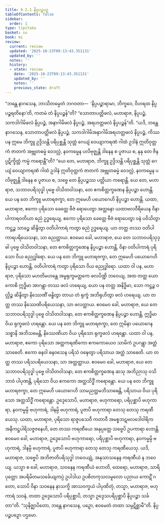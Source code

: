 ```yaml
---
title: 6.2.1 နိပ္ပပဉ္စပဉှ
tableOfContents: false
sidebar:
  order: 1
type: tipitaka
basket: su
book: mi
review:
  current: review
  updated: '2025-10-23T09:13:43.351131'
  updated_by: ''
  notes: ''
  history:
  - state: review
    date: '2025-10-23T09:13:43.351131'
    updated_by: ''
    notes: ''
    previous_state: draft
---
```



<ReviewStatus review={frontmatter.review} showDetails={true} />

<HypothesisAnnotation frontmatter={frontmatter} />

<DynamicBreadcrumb />

<Division number="180" book="mi" e="ch" v="28">

<Paragraph number="1160" book="mi">
“ဘန္တေ နာဂသေန, ဘာသိတမ္ပေတံ ဘဂဝတာ—  ‘နိပ္ပပဉ္စာရာမာ, ဘိက္ခဝေ, ဝိဟရထ နိပ္ပပဉ္စရတိနော’တိ, ကတမံ တံ နိပ္ပပဉ္စန်”တိ? “သောတာပတ္တိဖလံ, မဟာရာဇ, နိပ္ပပဉ္စံ, သကဒါဂါမိဖလံ နိပ္ပပဉ္စံ, အနာဂါမိဖလံ နိပ္ပပဉ္စံ, အရဟတ္တဖလံ နိပ္ပပဉ္စန်”တိ.
</Paragraph>

<Paragraph number="1161" book="mi">
“ယဒိ, ဘန္တေ နာဂသေန, သောတာပတ္တိဖလံ နိပ္ပပဉ္စံ, သကဒါဂါမိအနာဂါမိအရဟတ္တဖလံ နိပ္ပပဉ္စံ, ကိဿ ပန ဣမေ ဘိက္ခူ ဥဒ္ဒိသန္တိ ပရိပုစ္ဆန္တိ သုတ္တံ ဂေယျံ ဝေယျာကရဏံ ဂါထံ ဥဒါနံ ဣတိဝုတ္တကံ ဇာတကံ အဗ္ဘုတဓမ္မံ ဝေဒလ္လံ, နဝကမ္မေန ပလိဗုဇ္ဈန္တိ ဒါနေန စ ပူဇာယ စ, နနု တေ ဇိနပ္ပဋိက္ခိတ္တံ ကမ္မံ ကရောန္တီ”တိ?
</Paragraph>

<Paragraph number="1162" book="mi">
“ယေ တေ, မဟာရာဇ, ဘိက္ခူ ဥဒ္ဒိသန္တိ ပရိပုစ္ဆန္တိ သုတ္တံ ဂေယျံ ဝေယျာကရဏံ ဂါထံ ဥဒါနံ ဣတိဝုတ္တကံ ဇာတကံ အဗ္ဘုတဓမ္မံ ဝေဒလ္လံ, နဝကမ္မေန ပလိဗုဇ္ဈန္တိ ဒါနေန စ ပူဇာယ စ, သဗ္ဗေ တေ နိပ္ပပဉ္စဿ ပတ္တိယာ ကရောန္တိ. ယေ တေ, မဟာရာဇ, သဘာဝပရိသုဒ္ဓါ ပုဗ္ဗေ ဝါသိတဝါသနာ, တေ ဧကစိတ္တက္ခဏေန နိပ္ပပဉ္စာ ဟောန္တိ. ယေ ပန တေ ဘိက္ခူ မဟာရဇက္ခာ, တေ ဣမေဟိ ပယောဂေဟိ နိပ္ပပဉ္စာ ဟောန္တိ.
</Paragraph>

<Paragraph number="1163" book="mi">
ယထာ, မဟာရာဇ, ဧကော ပုရိသော ခေတ္တေ ဗီဇံ ရောပေတွာ အတ္တနော ယထာဗလဝီရိယေန ဝိနာ ပါကာရဝတိယာ ဓညံ ဥဒ္ဓရေယျ, ဧကော ပုရိသော ခေတ္တေ ဗီဇံ ရောပေတွာ ဝနံ ပဝိသိတွာ ကဋ္ဌဉ္စ သာခဉ္စ ဆိန္ဒိတွာ ဝတိပါကာရံ ကတွာ ဓညံ ဥဒ္ဓရေယျ. ယာ တတ္ထ တဿ ဝတိပါကာရပရိယေသနာ, သာ ဓညတ္ထာယ. ဧဝမေဝ ခေါ, မဟာရာဇ, ယေ တေ သဘာဝပရိသုဒ္ဓါ ပုဗ္ဗေ ဝါသိတဝါသနာ, တေ ဧကစိတ္တက္ခဏေန နိပ္ပပဉ္စာ ဟောန္တိ, ဝိနာ ဝတိပါကာရံ ပုရိသော ဝိယ ဓညုဒ္ဓါရော. ယေ ပန တေ ဘိက္ခူ မဟာရဇက္ခာ, တေ ဣမေဟိ ပယောဂေဟိ နိပ္ပပဉ္စာ ဟောန္တိ, ဝတိပါကာရံ ကတွာ ပုရိသော ဝိယ ဓညုဒ္ဓါရော.
</Paragraph>

<Paragraph number="1164" book="mi">
ယထာ ဝါ ပန, မဟာရာဇ, ပုရိသော မဟတိမဟန္တေ အမ္ဗရုက္ခမတ္ထကေ ဖလပိဏ္ဍိ ဘဝေယျ, အထ တတ္ထ ယော ကောစိ ဣဒ္ဓိမာ အာဂန္တွာ တဿ ဖလံ ဟရေယျ, ယော ပန တတ္ထ အနိဒ္ဓိမာ, သော ကဋ္ဌဉ္စ ဝလ္လိဉ္စ ဆိန္ဒိတွာ နိဿေဏိံ ဗန္ဓိတွာ တာယ တံ ရုက္ခံ အဘိရုဟိတွာ ဖလံ ဟရေယျ. ယာ တတ္ထ တဿ နိဿေဏိပရိယေသနာ, သာ ဖလတ္ထာယ. ဧဝမေဝ ခေါ, မဟာရာဇ, ယေ တေ သဘာဝပရိသုဒ္ဓါ ပုဗ္ဗေ ဝါသိတဝါသနာ, တေ ဧကစိတ္တက္ခဏေန နိပ္ပပဉ္စာ ဟောန္တိ, ဣဒ္ဓိမာ ဝိယ ရုက္ခဖလံ ဟရန္တော. ယေ ပန တေ ဘိက္ခူ မဟာရဇက္ခာ, တေ ဣမိနာ ပယောဂေန သစ္စာနိ အဘိသမေန္တိ, နိဿေဏိယာ ဝိယ ပုရိသော ရုက္ခဖလံ ဟရန္တော.
</Paragraph>

<Paragraph number="1165" book="mi">
ယထာ ဝါ ပန, မဟာရာဇ, ဧကော ပုရိသော အတ္ထကရဏိကော ဧကကောယေဝ သာမိကံ ဥပဂန္တွာ အတ္ထံ သာဓေတိ. ဧကော ဓနဝါ ဓနဝသေန ပရိသံ ဝဍ္ဎေတွာ ပရိသာယ အတ္ထံ သာဓေတိ. ယာ တတ္ထ တဿ ပရိသပရိယေသနာ, သာ အတ္ထတ္ထာယ. ဧဝမေဝ ခေါ, မဟာရာဇ, ယေ တေ သဘာဝပရိသုဒ္ဓါ ပုဗ္ဗေ ဝါသိတဝါသနာ, တေ ဧကစိတ္တက္ခဏေန ဆသု အဘိညာသု ဝသိဘာဝံ ပါပုဏန္တိ, ပုရိသော ဝိယ ဧကကော အတ္ထသိဒ္ဓိံ ကရောန္တော. ယေ ပန တေ ဘိက္ခူ မဟာရဇက္ခာ, တေ ဣမေဟိ ပယောဂေဟိ သာမညတ္ထမဘိသာဓေန္တိ, ပရိသာယ ဝိယ ပုရိသော အတ္ထသိဒ္ဓိံ ကရောန္တော.
</Paragraph>

<Paragraph number="1166" book="mi">
ဥဒ္ဒေသောပိ, မဟာရာဇ, ဗဟုကာရော, ပရိပုစ္ဆာပိ ဗဟုကာရာ, နဝကမ္မမ္ပိ ဗဟုကာရံ, ဒါနမ္ပိ ဗဟုကာရံ, ပူဇာပိ ဗဟုကာရာ တေသု တေသု ကရဏီယေသု. ယထာ, မဟာရာဇ, ပုရိသော ရာဇူပသေဝီ ကတာဝီ အမစ္စဘဋဗလဒေါဝါရိကအနီကဋ္ဌပါရိသဇ္ဇဇနေဟိ, တေ တဿ ကရဏီယေ အနုပ္ပတ္တေ သဗ္ဗေပိ ဥပကာရာ ဟောန္တိ. ဧဝမေဝ ခေါ, မဟာရာဇ, ဥဒ္ဒေသောပိ ဗဟုကာရော, ပရိပုစ္ဆာပိ ဗဟုကာရာ, နဝကမ္မမ္ပိ ဗဟုကာရံ, ဒါနမ္ပိ ဗဟုကာရံ, ပူဇာပိ ဗဟုကာရာ တေသု တေသု ကရဏီယေသု. ယဒိ, မဟာရာဇ, သဗ္ဗေပိ အဘိဇာတိပရိသုဒ္ဓါ ဘဝေယျုံ, အနုသာသနေန ကရဏီယံ န ဘဝေယျ. ယသ္မာ စ ခေါ, မဟာရာဇ, သဝနေန ကရဏီယံ ဟောတိ, ထေရော, မဟာရာဇ, သာရိပုတ္တော အပရိမိတမသင်္ခေယျကပ္ပံ ဥပါဒါယ ဥပစိတကုသလမူလော ပညာယ ကောဋိံ ဂတော, သောပိ ဝိနာ သဝနေန နာသက္ခိ အာသဝက္ခယံ ပါပုဏိတုံ, တသ္မာ, မဟာရာဇ, ဗဟုကာရံ သဝနံ, တထာ ဥဒ္ဒေသောပိ ပရိပုစ္ဆာပိ, တသ္မာ ဥဒ္ဒေသပရိပုစ္ဆာပိ နိပ္ပပဉ္စာ သင်္ခတာ”တိ. “သုနိဇ္ဈာပိတော, ဘန္တေ နာဂသေန, ပဉှော, ဧဝမေတံ တထာ သမ္ပဋိစ္ဆာမီ”တိ.

</Paragraph>
</Division>

<Paragraph number="1167" type="center" book="mi">
နိပ္ပပဉ္စပဉှော ပဌမော.
</Paragraph>